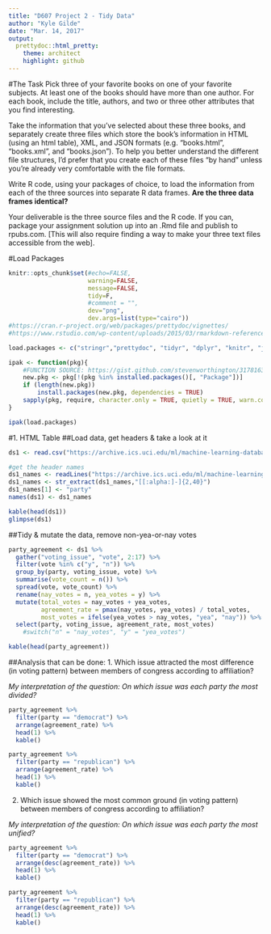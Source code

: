 ```yaml
---
title: "D607 Project 2 - Tidy Data"
author: "Kyle Gilde"
date: "Mar. 14, 2017"
output: 
  prettydoc::html_pretty:
    theme: architect
    highlight: github
---
```


#The Task
Pick three of your favorite books on one of your favorite subjects. At least one of the books should have more than one author. For each book, include the title, authors, and two or three other attributes that you find interesting.

Take the information that you've selected about these three books, and separately create three files which store the book's information in HTML (using an html table), XML, and JSON formats (e.g. "books.html", "books.xml", and "books.json"). To help you better understand the different file structures, I'd prefer that you create each of these files "by hand" unless you're already very comfortable with the file formats.

Write R code, using your packages of choice, to load the information from each of the three sources into separate R data frames. **Are the three data frames identical?**

Your deliverable is the three source files and the R code. If you can, package your assignment solution up into an .Rmd file and publish to rpubs.com. [This will also require finding a way to make your three text files accessible from the web].

#Load Packages
```r
knitr::opts_chunk$set(#echo=FALSE, 
                      warning=FALSE, 
                      message=FALSE,
                      tidy=F,
                      #comment = "",
                      dev="png", 
                      dev.args=list(type="cairo"))
#https://cran.r-project.org/web/packages/prettydoc/vignettes/
#https://www.rstudio.com/wp-content/uploads/2015/03/rmarkdown-reference.pdf

load.packages <- c("stringr","prettydoc", "tidyr", "dplyr", "knitr", "janitor", "ggplot2", "data.table")

ipak <- function(pkg){
    #FUNCTION SOURCE: https://gist.github.com/stevenworthington/3178163
    new.pkg <- pkg[!(pkg %in% installed.packages()[, "Package"])]
    if (length(new.pkg)) 
        install.packages(new.pkg, dependencies = TRUE)
    sapply(pkg, require, character.only = TRUE, quietly = TRUE, warn.conflicts = FALSE)
}

ipak(load.packages)
```

#1. HTML Table 
##Load data, get headers & take a look at it
```r
ds1 <- read.csv("https://archive.ics.uci.edu/ml/machine-learning-databases/voting-records/house-votes-84.data", header = F, stringsAsFactors = F)

#get the header names
ds1_names <- readLines("https://archive.ics.uci.edu/ml/machine-learning-databases/voting-records/house-votes-84.names")[33:49]
ds1_names <- str_extract(ds1_names,"[[:alpha:]-]{2,40}")
ds1_names[1] <- "party"
names(ds1) <- ds1_names

kable(head(ds1))
glimpse(ds1)
```
##Tidy & mutate the data, remove non-yea-or-nay votes
```r

party_agreement <- ds1 %>% 
  gather("voting_issue", "vote", 2:17) %>%
  filter(vote %in% c("y", "n")) %>% 
  group_by(party, voting_issue, vote) %>% 
  summarise(vote_count = n()) %>% 
  spread(vote, vote_count) %>% 
  rename(nay_votes = n, yea_votes = y) %>% 
  mutate(total_votes = nay_votes + yea_votes, 
         agreement_rate = pmax(nay_votes, yea_votes) / total_votes, 
         most_votes = ifelse(yea_votes > nay_votes, "yea", "nay")) %>% 
  select(party, voting_issue, agreement_rate, most_votes) 
    #switch("n" = "nay_votes", "y" = "yea_votes")

kable(head(party_agreement))
```

##Analysis that can be done:
1. Which issue attracted the most difference (in voting pattern) between members of congress according to affiliation?

*My interpretation of the question: On which issue was each party the most divided?*
```r
party_agreement %>% 
  filter(party == "democrat") %>% 
  arrange(agreement_rate) %>% 
  head(1) %>% 
  kable()

party_agreement %>% 
  filter(party == "republican") %>% 
  arrange(agreement_rate) %>% 
  head(1) %>% 
  kable()
```


2. Which issue showed the most common ground (in voting pattern) between members of congress according to affiliation?

*My interpretation of the question: On which issue was each party the most unified?*
```r
party_agreement %>% 
  filter(party == "democrat") %>% 
  arrange(desc(agreement_rate)) %>% 
  head(1) %>% 
  kable()

party_agreement %>% 
  filter(party == "republican") %>% 
  arrange(desc(agreement_rate)) %>% 
  head(1) %>% 
  kable()
```

